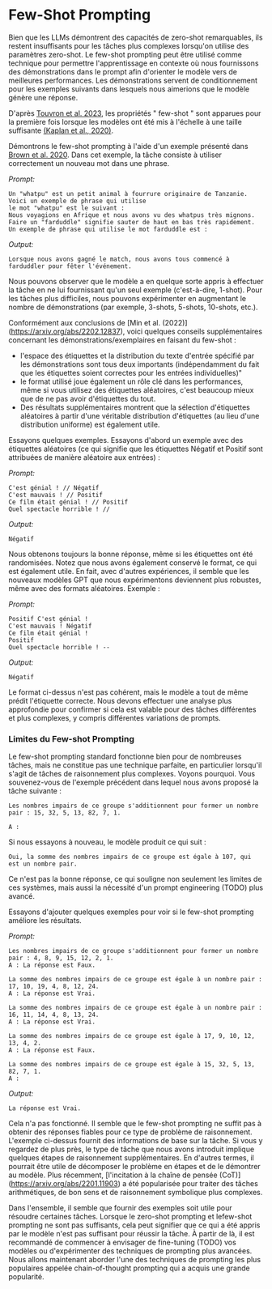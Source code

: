 # Few-Shot Prompting

Bien que les LLMs démontrent des capacités de zero-shot remarquables, ils restent insuffisants pour les tâches plus complexes lorsqu'on utilise des paramètres zero-shot. Le few-shot prompting peut être utilisé comme technique pour permettre l'apprentissage en contexte où nous fournissons des démonstrations dans le prompt afin d'orienter le modèle vers de meilleures performances. Les démonstrations servent de conditionnement pour les exemples suivants dans lesquels nous aimerions que le modèle génère une réponse.

D'après [Touvron et al. 2023](https://arxiv.org/pdf/2302.13971.pdf), les propriétés " few-shot " sont apparues pour la première fois lorsque les modèles ont été mis à l'échelle à une taille suffisante [(Kaplan et al., 2020)](https://arxiv.org/abs/2001.08361).

Démontrons le few-shot prompting à l'aide d'un exemple présenté dans [Brown et al. 2020](https://arxiv.org/abs/2005.14165). Dans cet exemple, la tâche consiste à utiliser correctement un nouveau mot dans une phrase.

*Prompt:*
```
Un "whatpu" est un petit animal à fourrure originaire de Tanzanie. 
Voici un exemple de phrase qui utilise
le mot "whatpu" est le suivant :
Nous voyagions en Afrique et nous avons vu des whatpus très mignons.
Faire un "farduddle" signifie sauter de haut en bas très rapidement. 
Un exemple de phrase qui utilise le mot farduddle est :
```

*Output:*
```
Lorsque nous avons gagné le match, nous avons tous commencé à farduddler pour fêter l'événement.
```

Nous pouvons observer que le modèle a en quelque sorte appris à effectuer la tâche en ne lui fournissant qu'un seul exemple (c'est-à-dire, 1-shot). Pour les tâches plus difficiles, nous pouvons expérimenter en augmentant le nombre de démonstrations (par exemple, 3-shots, 5-shots, 10-shots, etc.).

Conformément aux conclusions de [Min et al. (2022)] (https://arxiv.org/abs/2202.12837), voici quelques conseils supplémentaires concernant les démonstrations/exemplaires en faisant du few-shot :

- l'espace des étiquettes et la distribution du texte d'entrée spécifié par les démonstrations sont tous deux importants (indépendamment du fait que les étiquettes soient correctes pour les entrées individuelles)"
- le format utilisé joue également un rôle clé dans les performances, même si vous utilisez des étiquettes aléatoires, c'est beaucoup mieux que de ne pas avoir d'étiquettes du tout.  
- Des résultats supplémentaires montrent que la sélection d'étiquettes aléatoires à partir d'une véritable distribution d'étiquettes (au lieu d'une distribution uniforme) est également utile.

Essayons quelques exemples. Essayons d'abord un exemple avec des étiquettes aléatoires (ce qui signifie que les étiquettes Négatif et Positif sont attribuées de manière aléatoire aux entrées) :

*Prompt:*
```
C'est génial ! // Négatif
C'est mauvais ! // Positif
Ce film était génial ! // Positif
Quel spectacle horrible ! //
```

*Output:*
```
Négatif
```

Nous obtenons toujours la bonne réponse, même si les étiquettes ont été randomisées. Notez que nous avons également conservé le format, ce qui est également utile. En fait, avec d'autres expériences, il semble que les nouveaux modèles GPT que nous expérimentons deviennent plus robustes, même avec des formats aléatoires. Exemple :

*Prompt:*
```
Positif C'est génial ! 
C'est mauvais ! Négatif
Ce film était génial !
Positif
Quel spectacle horrible ! --
```

*Output:*
```
Négatif
```

Le format ci-dessus n'est pas cohérent, mais le modèle a tout de même prédit l'étiquette correcte. Nous devons effectuer une analyse plus approfondie pour confirmer si cela est valable pour des tâches différentes et plus complexes, y compris différentes variations de prompts.


### Limites du Few-shot Prompting

Le few-shot prompting standard fonctionne bien pour de nombreuses tâches, mais ne constitue pas une technique parfaite, en particulier lorsqu'il s'agit de tâches de raisonnement plus complexes. Voyons pourquoi. Vous souvenez-vous de l'exemple précédent dans lequel nous avons proposé la tâche suivante :

```
Les nombres impairs de ce groupe s'additionnent pour former un nombre pair : 15, 32, 5, 13, 82, 7, 1. 

A : 
```

Si nous essayons à nouveau, le modèle produit ce qui suit :

```
Oui, la somme des nombres impairs de ce groupe est égale à 107, qui est un nombre pair.
```

Ce n'est pas la bonne réponse, ce qui souligne non seulement les limites de ces systèmes, mais aussi la nécessité d'un prompt engineering (TODO) plus avancé. 

Essayons d'ajouter quelques exemples pour voir si le few-shot prompting améliore les résultats.

*Prompt:*
```
Les nombres impairs de ce groupe s'additionnent pour former un nombre pair : 4, 8, 9, 15, 12, 2, 1.
A : La réponse est Faux.

La somme des nombres impairs de ce groupe est égale à un nombre pair : 17, 10, 19, 4, 8, 12, 24.
A : La réponse est Vrai.

La somme des nombres impairs de ce groupe est égale à un nombre pair : 16, 11, 14, 4, 8, 13, 24.
A : La réponse est Vrai.

La somme des nombres impairs de ce groupe est égale à 17, 9, 10, 12, 13, 4, 2.
A : La réponse est Faux.

La somme des nombres impairs de ce groupe est égale à 15, 32, 5, 13, 82, 7, 1. 
A : 
```

*Output:*
```
La réponse est Vrai.
```

Cela n'a pas fonctionné. Il semble que le few-shot prompting ne suffit pas à obtenir des réponses fiables pour ce type de problème de raisonnement. L'exemple ci-dessus fournit des informations de base sur la tâche. Si vous y regardez de plus près, le type de tâche que nous avons introduit implique quelques étapes de raisonnement supplémentaires. En d'autres termes, il pourrait être utile de décomposer le problème en étapes et de le démontrer au modèle. Plus récemment, [l'incitation à la chaîne de pensée (CoT)] (https://arxiv.org/abs/2201.11903) a été popularisée pour traiter des tâches arithmétiques, de bon sens et de raisonnement symbolique plus complexes.

Dans l'ensemble, il semble que fournir des exemples soit utile pour résoudre certaines tâches. Lorsque le zero-shot prompting et lefew-shot prompting ne sont pas suffisants, cela peut signifier que ce qui a été appris par le modèle n'est pas suffisant pour réussir la tâche. À partir de là, il est recommandé de commencer à envisager de fine-tuning (TODO) vos modèles ou d'expérimenter des techniques de prompting plus avancées. Nous allons maintenant aborder l'une des techniques de prompting les plus populaires appelée chain-of-thought prompting qui a acquis une grande popularité.

